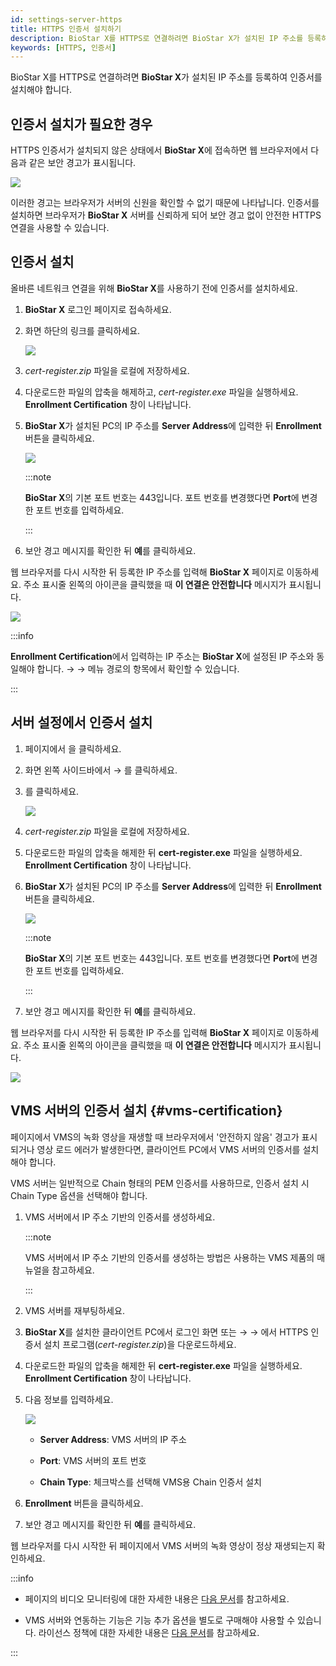 ```yaml
---
id: settings-server-https
title: HTTPS 인증서 설치하기
description: BioStar X를 HTTPS로 연결하려면 BioStar X가 설치된 IP 주소를 등록하여 인증서를 설치해야 합니다.
keywords: [HTTPS, 인증서]
---
```


BioStar X를 HTTPS로 연결하려면 **BioStar X**가 설치된 IP 주소를 등록하여 인증서를 설치해야 합니다. 

## 인증서 설치가 필요한 경우

HTTPS 인증서가 설치되지 않은 상태에서 **BioStar X**에 접속하면 웹 브라우저에서 다음과 같은 보안 경고가 표시됩니다.

<Image src='/img/biostarx-settings-server-not-secure.png' />

이러한 경고는 브라우저가 서버의 신원을 확인할 수 없기 때문에 나타납니다. 인증서를 설치하면 브라우저가 **BioStar X** 서버를 신뢰하게 되어 보안 경고 없이 안전한 HTTPS 연결을 사용할 수 있습니다.

## 인증서 설치

올바른 네트워크 연결을 위해 **BioStar X**를 사용하기 전에 인증서를 설치하세요.

1. **BioStar X** 로그인 페이지로 접속하세요.

1. 화면 하단의 <Cmd sid='auth.httpsDownload' /> 링크를 클릭하세요.

    <Image src='/img/biostarx-settings-server-login-down-https-cert.png' />

1. *cert-register.zip* 파일을 로컬에 저장하세요.

1. 다운로드한 파일의 압축을 해제하고, *cert-register.exe* 파일을 실행하세요. **Enrollment Certification** 창이 나타납니다.

1. **BioStar X**가 설치된 PC의 IP 주소를 **Server Address**에 입력한 뒤 **Enrollment** 버튼을 클릭하세요.

    <Image src='/img/common/biostarx-settings-server-enrollment-certification.png' className='none' alone />

    :::note

    **BioStar X**의 기본 포트 번호는 443입니다. 포트 번호를 변경했다면 **Port**에 변경한 포트 번호를 입력하세요.

    :::

1. 보안 경고 메시지를 확인한 뒤 **예**를 클릭하세요.

웹 브라우저를 다시 시작한 뒤 등록한 IP 주소를 입력해 **BioStar X** 페이지로 이동하세요. 주소 표시줄 왼쪽의 아이콘을 클릭했을 때 **이 연결은 안전합니다** 메시지가 표시됩니다.

<Image src='/img/biostarx-settings-server-secure.png' />

:::info

**Enrollment Certification**에서 입력하는 IP 주소는 **BioStar X**에 설정된 IP 주소와 동일해야 합니다. <Cmd sid='shell.header.setting' /> → <Cmd sid='setting.menu.server.root' /> → <Cmd sid='setting.menu.server.server' /> 메뉴 경로의 <Cmd sid='setting.server.biostarIPAdress' product='2' /> 항목에서 확인할 수 있습니다.

:::


## 서버 설정에서 인증서 설치

1. <Cmd sid='shell.header.launcher' /> 페이지에서 <Cmd sid='shell.header.setting' />을 클릭하세요.

1. 화면 왼쪽 사이드바에서 <Cmd sid='setting.menu.server.root' /> → <Cmd sid="setting.https.https" product='2' />를 클릭하세요.

1. <Cmd sid="button.certDownload" product='2' />를 클릭하세요.

    <Image src='/img/biostarx-settings-server-https.png' className='none' />

1. *cert-register.zip* 파일을 로컬에 저장하세요.

1. 다운로드한 파일의 압축을 해제한 뒤 **cert-register.exe** 파일을 실행하세요. **Enrollment Certification** 창이 나타납니다.

1. **BioStar X**가 설치된 PC의 IP 주소를 **Server Address**에 입력한 뒤 **Enrollment** 버튼을 클릭하세요.

    <Image src='/img/common/biostarx-settings-server-enrollment-certification.png' className='none' alone />

    :::note

    **BioStar X**의 기본 포트 번호는 443입니다. 포트 번호를 변경했다면 **Port**에 변경한 포트 번호를 입력하세요.

    :::

1. 보안 경고 메시지를 확인한 뒤 **예**를 클릭하세요.

웹 브라우저를 다시 시작한 뒤 등록한 IP 주소를 입력해 **BioStar X** 페이지로 이동하세요. 주소 표시줄 왼쪽의 아이콘을 클릭했을 때 **이 연결은 안전합니다** 메시지가 표시됩니다.

<Image src='/img/biostarx-settings-server-secure.png' />


## VMS 서버의 인증서 설치 {#vms-certification}

<Cmd sid='shell.header.arena' /> 페이지에서 VMS의 녹화 영상을 재생할 때 브라우저에서 '안전하지 않음' 경고가 표시되거나 영상 로드 에러가 발생한다면, 클라이언트 PC에서 VMS 서버의 인증서를 설치해야 합니다.

VMS 서버는 일반적으로 Chain 형태의 PEM 인증서를 사용하므로, 인증서 설치 시 Chain Type 옵션을 선택해야 합니다.

1. VMS 서버에서 IP 주소 기반의 인증서를 생성하세요.

    :::note

    VMS 서버에서 IP 주소 기반의 인증서를 생성하는 방법은 사용하는 VMS 제품의 매뉴얼을 참고하세요.

    :::

1. VMS 서버를 재부팅하세요.

1. **BioStar X**를 설치한 클라이언트 PC에서 로그인 화면 또는 <Cmd sid='shell.header.setting' /> → <Cmd sid='setting.menu.server.root' /> → <Cmd sid="setting.https.https" product='2' />에서 HTTPS 인증서 설치 프로그램(*cert-register.zip*)을 다운로드하세요.

1. 다운로드한 파일의 압축을 해제한 뒤 **cert-register.exe** 파일을 실행하세요. **Enrollment Certification** 창이 나타납니다.

1. 다음 정보를 입력하세요.

    <Image src='/img/common/biostarx-settings-server-enrollment-vms-certification.png' />

   - **Server Address**: VMS 서버의 IP 주소

   - **Port**: VMS 서버의 포트 번호

   - **Chain Type**: 체크박스를 선택해 VMS용 Chain 인증서 설치

1. **Enrollment** 버튼을 클릭하세요.

1. 보안 경고 메시지를 확인한 뒤 **예**를 클릭하세요.

웹 브라우저를 다시 시작한 뒤 <Cmd sid='shell.header.arena' /> 페이지에서 VMS 서버의 녹화 영상이 정상 재생되는지 확인하세요.

:::info

* <Cmd sid='shell.header.arena' /> 페이지의 비디오 모니터링에 대한 자세한 내용은 [다음 문서](monitoring-video)를 참고하세요.

* VMS 서버와 연동하는 기능은 기능 추가 옵션을 별도로 구매해야 사용할 수 있습니다. 라이선스 정책에 대한 자세한 내용은 [다음 문서](licensing)를 참고하세요.

:::